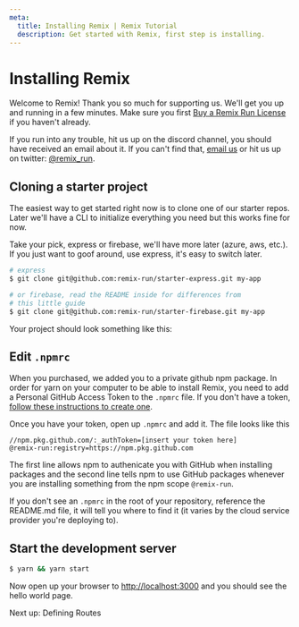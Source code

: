 ```yaml
---
meta:
  title: Installing Remix | Remix Tutorial
  description: Get started with Remix, first step is installing.
---
```



# Installing Remix

Welcome to Remix! Thank you so much for supporting us. We'll get you up and running in a few minutes. Make sure you first [Buy a Remix Run License](https://remix.run/buy) if you haven't already.

If you run into any trouble, hit us up on the discord channel, you should have received an email about it. If you can't find that, [email us](mailto:help@remix.run) or hit us up on twitter: [@remix_run](https://twitter.com/remix_run).

## Cloning a starter project

The easiest way to get started right now is to clone one of our starter repos. Later we'll have a CLI to initialize everything you need but this works fine for now.

Take your pick, express or firebase, we'll have more later (azure, aws, etc.). If you just want to goof around, use express, it's easy to switch later.

```bash
# express
$ git clone git@github.com:remix-run/starter-express.git my-app

# or firebase, read the README inside for differences from
# this little guide
$ git clone git@github.com:remix-run/starter-firebase.git my-app
```

Your project should look something like this:

## Edit `.npmrc`

When you purchased, we added you to a private github npm package. In order for yarn on your computer to be able to install Remix, you need to add a Personal GitHub Access Token to the `.npmrc` file. If you don't have a token, [follow these instructions to create one](https://docs.github.com/en/free-pro-team@latest/github/authenticating-to-github/creating-a-personal-access-token).

Once you have your token, open up `.npmrc` and add it. The file looks like this

```
//npm.pkg.github.com/:_authToken=[insert your token here]
@remix-run:registry=https://npm.pkg.github.com
```

The first line allows npm to authenicate you with GitHub when installing packages and the second line tells npm to use GitHub packages whenever you are installing something from the npm scope `@remix-run`.

If you don't see an `.npmrc` in the root of your repository, reference the README.md file, it will tell you where to find it (it varies by the cloud service provider you're deploying to).

## Start the development server

```bash
$ yarn && yarn start
```

Now open up your browser to [http://localhost:3000](http://localhost:3000) and you should see the hello world page.

<div className="next-prev-links">
  <Link className="next" to="../defining-routes">
    Next up: Defining Routes
  </Link>
</div>
